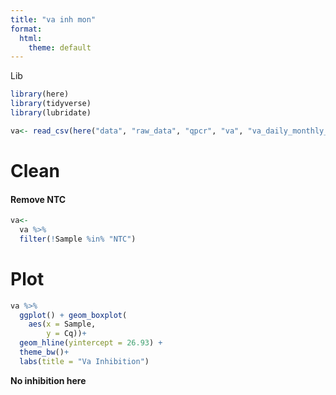 ```yaml
---
title: "va inh mon"
format:
  html:
    theme: default
---
```


Lib

```r
library(here)
library(tidyverse)
library(lubridate)
```

```r
va<- read_csv(here("data", "raw_data", "qpcr", "va", "va_daily_monthly_inh.csv"))
```

# Clean

#### Remove NTC

```r
va<-
  va %>%
  filter(!Sample %in% "NTC")
```

# Plot

```r
va %>%
  ggplot() + geom_boxplot(
    aes(x = Sample,
        y = Cq))+
  geom_hline(yintercept = 26.93) +
  theme_bw()+ 
  labs(title = "Va Inhibition")

```

**No inhibition here**

